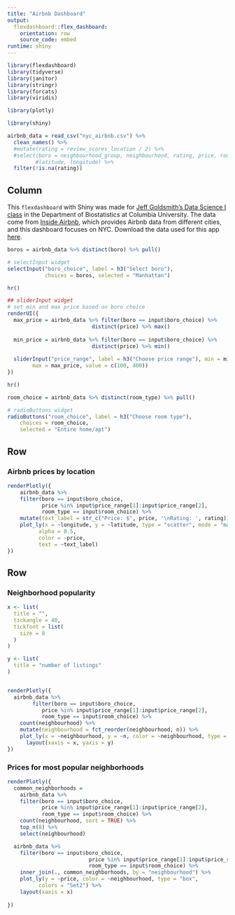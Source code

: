 ```yaml
---
title: "Airbnb Dashboard"
output: 
  flexdashboard::flex_dashboard:
    orientation: row
    source_code: embed
runtime: shiny
---
```


```r
library(flexdashboard)
library(tidyverse)
library(janitor)
library(stringr)
library(forcats)
library(viridis)

library(plotly)

library(shiny)
```

```r
airbnb_data = read_csv("nyc_airbnb.csv") %>%
  clean_names() %>%
  #mutate(rating = review_scores_location / 2) %>%
  #select(boro = neighbourhood_group, neighbourhood, rating, price, room_type,
         #latitude, longitude) %>%
  filter(!is.na(rating)) 

```

Column {.sidebar}
-----------------------------------------------------------------------
This `flexdashboard` with Shiny was made for [Jeff Goldsmith's Data Science I class](http://jeffgoldsmith.com/DSI/index.html) in the Department of Biostatistics at Columbia University. The data come from [Inside Airbnb](http://insideairbnb.com/about.html), which provides Airbnb data from different cities, and this dashboard focuses on NYC. Download the data used for this app [here](http://jeffgoldsmith.com/DSI/dataset_airbnb.html).

```r
boros = airbnb_data %>% distinct(boro) %>% pull()

# selectInput widget
selectInput("boro_choice", label = h3("Select boro"),
            choices = boros, selected = "Manhattan")

hr()

## sliderInput widget
# set min and max price based on boro choice
renderUI({
  max_price = airbnb_data %>% filter(boro == input$boro_choice) %>% 
                           distinct(price) %>% max()
  
  min_price = airbnb_data %>% filter(boro == input$boro_choice) %>% 
                           distinct(price) %>% min()
  
  sliderInput("price_range", label = h3("Choose price range"), min = min_price, 
        max = max_price, value = c(100, 400))
})

hr()

room_choice = airbnb_data %>% distinct(room_type) %>% pull()

# radioButtons widget
radioButtons("room_choice", label = h3("Choose room type"),
    choices = room_choice, 
    selected = "Entire home/apt")

```

Row 
-----------------------------------------------------------------------

### Airbnb prices by location

```r
renderPlotly({
    airbnb_data %>%
    filter(boro == input$boro_choice, 
           price %in% input$price_range[1]:input$price_range[2],
           room_type == input$room_choice) %>%
    mutate(text_label = str_c("Price: $", price, '\nRating: ', rating)) %>% 
    plot_ly(x = ~longitude, y = ~latitude, type = "scatter", mode = "markers",
          alpha = 0.5, 
          color = ~price,
          text = ~text_label)
})

```

Row {.tabset .tabset-fade } 
-----------------------------------------------------------------------

### Neighborhood popularity

```r

x <- list(
  title = "",
  tickangle = 40,
  tickfont = list(
    size = 8  
  )
)

y <- list(
  title = "number of listings"
)


renderPlotly({
  airbnb_data %>% 
        filter(boro == input$boro_choice, 
           price %in% input$price_range[1]:input$price_range[2],
           room_type == input$room_choice) %>%
    count(neighbourhood) %>% 
    mutate(neighbourhood = fct_reorder(neighbourhood, n)) %>% 
    plot_ly(x = ~neighbourhood, y = ~n, color = ~neighbourhood, type = "bar") %>%
      layout(xaxis = x, yaxis = y)
})
```

### Prices for most popular neighborhoods

```r
renderPlotly({ 
  common_neighborhoods =
    airbnb_data %>% 
    filter(boro == input$boro_choice,
           price %in% input$price_range[1]:input$price_range[2],
           room_type == input$room_choice) %>%
    count(neighbourhood, sort = TRUE) %>% 
    top_n(8) %>% 
    select(neighbourhood)

  airbnb_data %>%
    filter(boro == input$boro_choice,
                          price %in% input$price_range[1]:input$price_range[2],
                          room_type == input$room_choice) %>%
    inner_join(., common_neighborhoods, by = "neighbourhood") %>% 
    plot_ly(y = ~price, color = ~neighbourhood, type = "box",
          colors = "Set2") %>%
    layout(xaxis = x)
  
})

```

